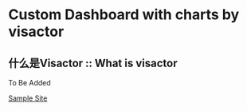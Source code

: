 # Custom Dashboard with charts by visactor

## 什么是Visactor :: What is visactor

To Be Added

[Sample Site](https://custom-dashboard-visactor.jacklearn.tech/)